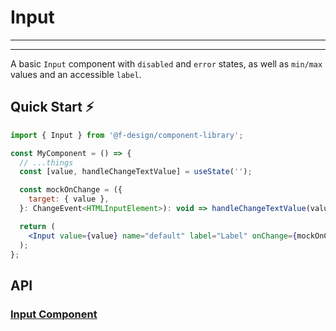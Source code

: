 

<Meta title="Components/Form/Input/README" component={Input} />

# Input

---

<Story id="components-form-input--default" />

---

A basic `Input` component with `disabled` and `error` states, as well as `min/max` values and an accessible `label`.

## Quick Start ⚡️

```jsx
import { Input } from '@f-design/component-library';

const MyComponent = () => {
  // ...things
  const [value, handleChangeTextValue] = useState('');

  const mockOnChange = ({
    target: { value },
  }: ChangeEvent<HTMLInputElement>): void => handleChangeTextValue(value);

  return (
    <Input value={value} name="default" label="Label" onChange={mockOnChange} />
  );
};
```

## API

### [Input Component](https://github.com/featherweight-design/component-library/src/components/Form/Input/Input.tsx)

<Props of={Input} />
